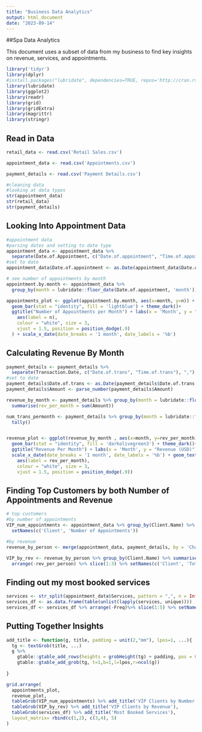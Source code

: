 ```yaml
---
title: "Business Data Analytics"
output: html_document
date: "2023-09-14"
---
```


##Spa Data Analytics

This document uses a subset of data from my business to find key insights on revenue, services, and appointments. 

```r
library('tidyr')
library(dplyr)
#install.packages("lubridate", dependencies=TRUE, repos='http://cran.rstudio.com/')
library(lubridate)
library(ggplot2)
library(readr)
library(grid)
library(gridExtra)
library(magrittr)
library(stringr)
```

## Read in Data 

```r
retail_data <- read.csv('Retail Sales.csv')

appointment_data <- read.csv('Appointments.csv')

payment_details <- read.csv('Payment Details.csv')

#cleaning data 
#looking at data types 
str(appointment_data)
str(retail_data)
str(payment_details)
```

## Looking Into Appointment Data 
```r
#appointment data 
#parsing dates and setting to date type
appointment_data <- appointment_data %>% 
  separate(Date.of.Appointment, c("Date.of.appointment", "Time.of.appointment"), ",")
#set to date 
appointment_data$Date.of.appointment <- as.Date(appointment_data$Date.of.appointment, format = "%m-%d-%y")

# see number of appointments by month 
appointment.by.month <- appointment_data %>%
  group_by(month = lubridate::floor_date(Date.of.appointment, 'month')) %>% tally()

appointments_plot <- ggplot(appointment.by.month, aes(x=month, y=n)) + 
  geom_bar(stat = "identity", fill = 'lightblue') + theme_dark()+
  ggtitle("Number of Appointments per Month") + labs(x = 'Month', y = "Number of Appointments") +   geom_text(
    aes(label = n),
    colour = "white", size = 3,
    vjust = 1.5, position = position_dodge(.9)
  ) + scale_x_date(date_breaks = '1 month', date_labels = '%b')

```


## Calculating Revenue By Month 
```r
payment_details <- payment_details %>% 
  separate(Transaction.Date, c("Date.of.trans", "Time.of.trans"), ",")
#set to date 
payment_details$Date.of.trans <- as.Date(payment_details$Date.of.trans , format = "%m-%d-%y")
payment_details$Amount <- parse_number(payment_details$Amount)

revenue_by_month <- payment_details %>% group_by(month = lubridate::floor_date(Date.of.trans, 'month')) %>% 
  summarise(rev_per_month = sum(Amount))

num_trans_permonth <- payment_details %>% group_by(month = lubridate::floor_date(Date.of.trans, 'month')) %>% 
  tally()


revenue_plot <- ggplot(revenue_by_month , aes(x=month, y=rev_per_month)) + 
  geom_bar(stat = "identity", fill = 'darkolivegreen3') + theme_dark()+
  ggtitle("Revenue Per Month") + labs(x = 'Month', y = "Revenue (USD)") +  
  scale_x_date(date_breaks = '1 month', date_labels = '%b') + geom_text(
    aes(label = rev_per_month),
    colour = "white", size = 3,
    vjust = 1.5, position = position_dodge(.9))
```


## Finding Top Customers by both Number of Appointments and Revenue 
```r
# top customers 
#by number of appointments 
VIP_num_appointments <- appointment_data %>% group_by(Client.Name) %>% tally() %>% arrange(-n) %>% slice(1:3) %>%
  setNames(c('Client', 'Number of Appointments'))

#by revenue 
revenue_by_person <- merge(appointment_data, payment_details, by = 'Charge.ID')

VIP_by_rev <- revenue_by_person %>% group_by(Client.Name) %>% summarise(rev_per_person = sum(Amount)) %>% 
  arrange(-rev_per_person) %>% slice(1:3) %>% setNames(c('Client', 'Total Revenue'))
```


## Finding out my most booked services 
```r
services <- str_split(appointment_data$Services, pattern = ",", n = Inf)
services_df <- as.data.frame(table(unlist(lapply(services, unique)))) 
services_df <- services_df %>% arrange(-Freq)%>% slice(1:5) %>% setNames(c('Service', 'Number Booked'))
```


## Putting Together Insights 
```r
add_title <- function(g, title, padding = unit(2,"mm"), lpos=1, ...){
  tg <- textGrob(title, ...)
  g %>%
    gtable::gtable_add_rows(heights = grobHeight(tg) + padding, pos = 0L) %>% 
    gtable::gtable_add_grob(tg, t=1,b=1,l=lpos,r=ncol(g))
  
}

grid.arrange(
  appointments_plot, 
  revenue_plot,
  tableGrob(VIP_num_appointments) %>% add_title('VIP Clients by Number of Appointments'),
  tableGrob(VIP_by_rev) %>% add_title('VIP Clients by Revenue'),
  tableGrob(services_df) %>% add_title('Most Booked Services'),
  layout_matrix= rbind(c(1,2), c(3,4), 5)
)
  
  
```



